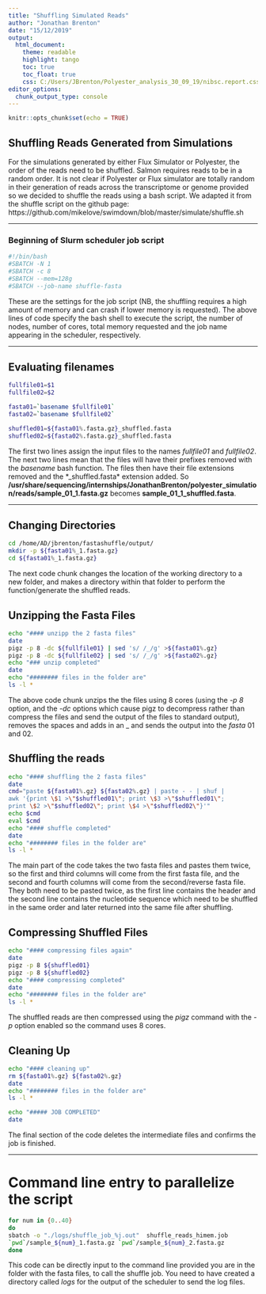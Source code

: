 ---
title: "Shuffling Simulated Reads"
author: "Jonathan Brenton"
date: "15/12/2019"
output:
  html_document:
    theme: readable
    highlight: tango
    toc: true
    toc_float: true
    css: C:/Users/JBrenton/Polyester_analysis_30_09_19/nibsc.report.css
editor_options:
  chunk_output_type: console
---

```{r setup, include=FALSE}
knitr::opts_chunk$set(echo = TRUE)
```

## Shuffling Reads Generated from Simulations

For the simulations generated by either Flux Simulator or Polyester, the order of the reads need to be shuffled. Salmon requires reads to be in a random order. It is not clear if Polyester or Flux simulator are totally random in their generation of reads across the transcriptome or genome provided so we decided to shuffle the reads using a bash script. We adapted it from the shuffle script on the github page: https://github.com/mikelove/swimdown/blob/master/simulate/shuffle.sh

---

### Beginning of Slurm scheduler job script

```{bash options, include=TRUE, eval=FALSE}
#!/bin/bash
#SBATCH -N 1
#SBATCH -c 8
#SBATCH --mem=128g
#SBATCH --job-name shuffle-fasta

```

These are the settings for the job script (NB, the shuffling requires a high amount of memory and can crash if lower memory is requested). The above lines of code specify the bash shell to execute the script, the number of nodes, number of cores, total memory requested and the job name appearing in the scheduler, respectively.

---

## Evaluating filenames

```{bash filename, echo=TRUE, eval=FALSE}
fullfile01=$1
fullfile02=$2

fasta01=`basename $fullfile01`
fasta02=`basename $fullfile02`

shuffled01=${fasta01%.fasta.gz}_shuffled.fasta
shuffled02=${fasta02%.fasta.gz}_shuffled.fasta
```

The first two lines assign the input files to the names *fullfile01* and *fullfile02*. The next two lines mean that the files will have their prefixes removed with the *basename* bash function. The files then have their file extensions removed and the *_shuffled.fasta* extension added. So **/usr/share/sequencing/internships/JonathanBrenton/polyester_simulation/reads/sample_01_1.fasta.gz** becomes **sample_01_1_shuffled.fasta**.

---
 
## Changing Directories

```{bash go home, echo=TRUE, eval=FALSE}
cd /home/AD/jbrenton/fastashuffle/output/
mkdir -p ${fasta01%_1.fasta.gz}
cd ${fasta01%_1.fasta.gz}

```

The next code chunk changes the location of the working directory to a new folder, and makes a directory within that folder to perform the function/generate the shuffled reads.

## Unzipping the Fasta Files

```{bash unzip, echo=TRUE, eval=FALSE}
echo "#### unzipp the 2 fasta files"
date
pigz -p 8 -dc ${fullfile01} | sed 's/ /_/g' >${fasta01%.gz}
pigz -p 8 -dc ${fullfile02} | sed 's/ /_/g' >${fasta02%.gz}
echo "### unzip completed"
date
echo "######## files in the folder are"
ls -l *
```

The above code chunk unzips the the files using 8 cores (using the *-p 8* option, and the *-dc* options which cause pigz to decompress rather than compress the files and send the output of the files to standard output), removes the spaces and adds in an _ and sends the output into the *fasta* 01 and 02.

## Shuffling the reads

```{bash shuffling, echo=TRUE, eval=FALSE}
echo "#### shuffling the 2 fasta files"
date
cmd="paste ${fasta01%.gz} ${fasta02%.gz} | paste - - | shuf |   
awk '{print \$1 >\"$shuffled01\"; print \$3 >\"$shuffled01\"; 
print \$2 >\"$shuffled02\"; print \$4 >\"$shuffled02\"}'"
echo $cmd
eval $cmd
echo "#### shuffle completed"
date
echo "######## files in the folder are"
ls -l *
```

The main part of the code takes the two fasta files and pastes them twice, so the first and third columns will come from the first fasta file, and the second and fourth columns will come from the second/reverse fasta file. They both need to be pasted twice, as the first line contains the header and the second line contains the nucleotide sequence which need to be shuffled in the same order and later returned into the same file after shuffling. 

## Compressing Shuffled Files

```{bash compression, echo=TRUE, eval=FALSE}
echo "#### compressing files again"
date
pigz -p 8 ${shuffled01}
pigz -p 8 ${shuffled02}
echo "#### compressing completed"
date
echo "######## files in the folder are"
ls -l *
```

The shuffled reads are then compressed using the *pigz* command with the *-p* option enabled so the command uses 8 cores. 

## Cleaning Up

```{bash cleaning up, echo=TRUE, eval=FALSE}
echo "#### cleaning up"
rm ${fasta01%.gz} ${fasta02%.gz}
date
echo "######## files in the folder are"
ls -l *

echo "##### JOB COMPLETED"
date
```

The final section of the code deletes the intermediate files and confirms the job is finished.

---

# Command line entry to parallelize the script

```{bash command line entry, echo=TRUE, eval=FALSE}
for num in {0..40}
do
sbatch -o "./logs/shuffle_job_%j.out"  shuffle_reads_himem.job 
`pwd`/sample_${num}_1.fasta.gz `pwd`/sample_${num}_2.fasta.gz
done
```

This code can be directly input to the command line provided you are in the folder with the fasta files, to call the shuffle job. You need to have created a directory called *logs* for the output of the scheduler to send the log files.